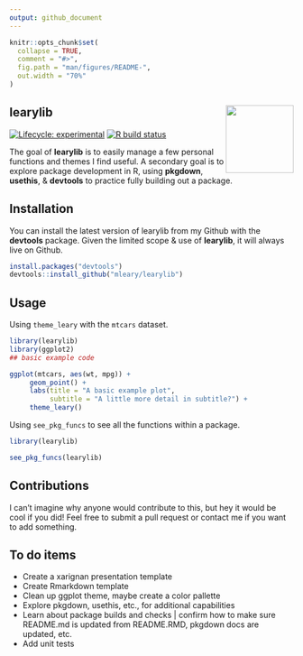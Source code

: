 ```yaml
---
output: github_document
---
```


<!-- README.md is generated from README.Rmd. Please edit that file -->

```r
knitr::opts_chunk$set(
  collapse = TRUE,
  comment = "#>",
  fig.path = "man/figures/README-",
  out.width = "70%"
)
```

## learylib <img src="man/figures/logo.png" align="right" alt="" width="120" />

<!-- badges: start -->
[![Lifecycle: experimental](https://img.shields.io/badge/lifecycle-experimental-orange.svg)](https://www.tidyverse.org/lifecycle/#experimental)
[![R build status](https://github.com/mleary/learylib/workflows/R-CMD-check/badge.svg)](https://github.com/mleary/learylib/actions)
<!-- badges: end -->


The goal of **learylib** is to easily manage a few personal functions and themes I find useful.  A secondary goal is to explore package development in R, using **pkgdown**, **usethis**, & **devtools** to practice fully building out a package. 


## Installation

You can install the latest version of learylib from my Github with the **devtools** package.  Given the limited scope & use of **learylib**, it will always live on Github.

``` r
install.packages("devtools")
devtools::install_github("mleary/learylib")

```

## Usage

Using `theme_leary` with the `mtcars` dataset.

``` r
library(learylib)
library(ggplot2)
## basic example code

ggplot(mtcars, aes(wt, mpg)) +
     geom_point() +
     labs(title = "A basic example plot",
          subtitle = "A little more detail in subtitle?") +
     theme_leary()
```

Using `see_pkg_funcs` to see all the functions within a package.

``` r
library(learylib)

see_pkg_funcs(learylib)
```


## Contributions

I can't imagine why anyone would contribute to this, but hey it would be cool if you did!  Feel free to submit a pull request or contact me if you want to add something.


## To do items
* Create a xarignan presentation template
* Create Rmarkdown template
* Clean up ggplot theme, maybe create a color pallette
* Explore pkgdown, usethis, etc., for additional capabilities
* Learn about package builds and checks | confirm how to make sure README.md is updated from README.RMD, pkgdown docs are updated, etc.
* Add unit tests
